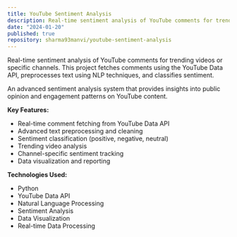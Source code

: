 ```yaml
---
title: YouTube Sentiment Analysis
description: Real-time sentiment analysis of YouTube comments for trending videos or specific channels. This project fetches comments using the YouTube Data API, preprocesses text using NLP techniques, and classifies sentiment.
date: "2024-01-20"
published: true
repository: sharma93manvi/youtube-sentiment-analysis
---
```


Real-time sentiment analysis of YouTube comments for trending videos or specific channels. This project fetches comments using the YouTube Data API, preprocesses text using NLP techniques, and classifies sentiment.

An advanced sentiment analysis system that provides insights into public opinion and engagement patterns on YouTube content.

**Key Features:**
- Real-time comment fetching from YouTube Data API
- Advanced text preprocessing and cleaning
- Sentiment classification (positive, negative, neutral)
- Trending video analysis
- Channel-specific sentiment tracking
- Data visualization and reporting

**Technologies Used:**
- Python
- YouTube Data API
- Natural Language Processing
- Sentiment Analysis
- Data Visualization
- Real-time Data Processing
